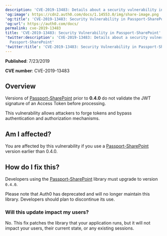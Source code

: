 ```yaml
---
description: 'CVE-2019-13483: Details about a security vulnerability in Passport-SharePoint'
'og:image': https://cdn2.auth0.com/docs/1.14553.0/img/share-image.png
'og:title': 'CVE-2019-13483: Security Vulnerability in Passport-SharePoint'
'og:url': https://auth0.com/docs/
permalink: cve-2019-13483
title: 'CVE-2019-13483: Security Vulnerability in Passport-SharePoint'
'twitter:description': 'CVE-2019-13483: Details about a security vulnerability in
  Passport-SharePoint'
'twitter:title': 'CVE-2019-13483: Security Vulnerability in Passport-SharePoint'
---
```

**Published**: 7/23/2019

**CVE number**: CVE-2019-13483

## Overview

Versions of [Passport-SharePoint](https://github.com/auth0/passport-sharepoint) prior to **0.4.0** do not validate the <Tooltip tip="JSON Web Token (JWT): Standard ID Token format (and often Access Token format) used to represent claims securely between two parties." cta="View Glossary" href="/docs/glossary?term=JWT">JWT</Tooltip> signature of an <Tooltip tip="Access Token: Authorization credential, in the form of an opaque string or JWT, used to access an API." cta="View Glossary" href="/docs/glossary?term=Access+Token">Access Token</Tooltip> before processing.

This vulnerability allows attackers to forge tokens and bypass authentication and authorization mechanisms.

## Am I affected?

You are affected by this vulnerability if you use a [Passport-SharePoint](https://github.com/auth0/passport-sharepoint) version earlier than 0.4.0.

## How do I fix this?

Developers using the [Passport-SharePoint](https://github.com/auth0/passport-sharepoint) library must upgrade to version `0.4.0`.

Please note that Auth0 has deprecated and will no longer maintain this library. Developers should plan to discontinue its use.

### Will this update impact my users?

No. This fix patches the library that your application runs, but it will not impact your users, their current state, or any existing sessions.